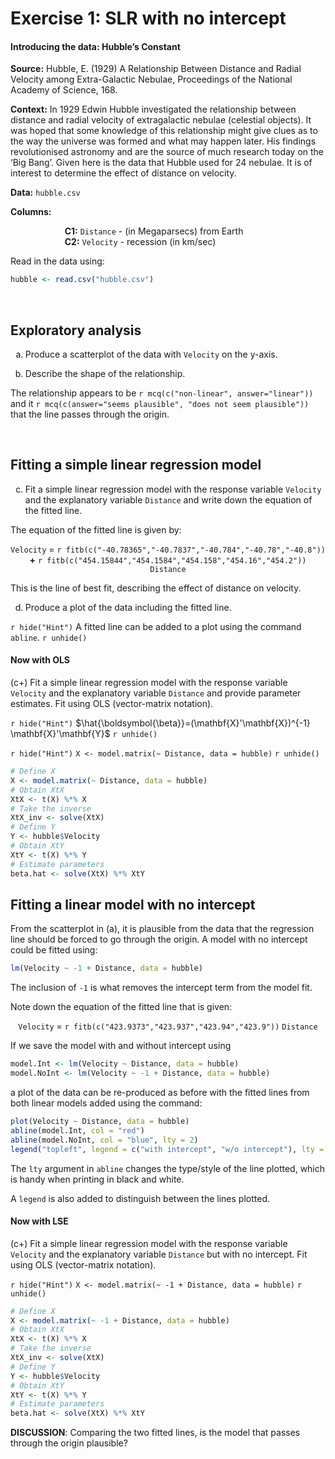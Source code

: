 # Exercise 1: SLR with no intercept

#### Introducing the data: Hubble's Constant {-}

**Source:** Hubble, E. (1929) A Relationship Between Distance and Radial Velocity among Extra-Galactic Nebulae, Proceedings of the National Academy of Science, 168.

**Context:** In 1929 Edwin Hubble investigated the relationship between distance and radial velocity of extragalactic nebulae (celestial objects). It was hoped that some knowledge of this relationship might give clues as to the way the universe was formed and what may happen later. His findings revolutionised astronomy and are the source of much research today on the ‘Big Bang’. Given here is the data that Hubble used for 24 nebulae. It is of interest to determine the effect of distance on velocity.

**Data:** `hubble.csv`

**Columns:** 

|                       **C1:** `Distance` - (in Megaparsecs) from Earth

|                       **C2:** `Velocity` - recession (in km/sec)

Read in the data using:
```r
hubble <- read.csv("hubble.csv")
```

<br>

## Exploratory analysis


(a) Produce a scatterplot of the data with `Velocity` on the y-axis.

(b) Describe the shape of the relationship.

The relationship appears to be `r mcq(c("non-linear", answer="linear"))` and it `r mcq(c(answer="seems plausible", "does not seem plausible"))` that the line passes through the origin.

<br>

## Fitting a simple linear regression model

(c) Fit a simple linear regression model with the response variable `Velocity` and the explanatory variable
`Distance` and write down the equation of the fitted line.

The equation of the fitted line is given by:

<center> `Velocity` = `r fitb(c("-40.78365","-40.7837","-40.784","-40.78","-40.8"))` **+** `r fitb(c("454.15844","454.1584","454.158","454.16","454.2"))` `Distance` </center>

This is the line of best fit, describing the effect of distance on velocity.

(d) Produce a plot of the data including the fitted line.

`r hide("Hint")`
A fitted line can be added to a plot using the command `abline`.
`r unhide()`

#### Now with OLS {-}
(c+) Fit a simple linear regression model with the response variable `Velocity` and the explanatory variable `Distance`
and provide parameter estimates. Fit using OLS (vector-matrix notation). 

`r hide("Hint")`
$\hat{\boldsymbol{\beta}}=(\mathbf{X}'\mathbf{X})^{-1} \mathbf{X}'\mathbf{Y}$
`r unhide()`

`r hide("Hint")`
`X <- model.matrix(~ Distance, data = hubble)`
`r unhide()`

```r
# Define X
X <- model.matrix(~ Distance, data = hubble)
# Obtain XtX
XtX <- t(X) %*% X
# Take the inverse
XtX_inv <- solve(XtX)
# Define Y
Y <- hubble$Velocity
# Obtain XtY
XtY <- t(X) %*% Y
# Estimate parameters
beta.hat <- solve(XtX) %*% XtY
```


## Fitting a linear model with no intercept

From the scatterplot in (a), it is plausible from the data that the regression line should be forced to go through the origin. A model with no intercept could be fitted using: 

```r
lm(Velocity ~ -1 + Distance, data = hubble)
```

The inclusion of `-1` is what removes the intercept term from the model fit.

Note down the equation of the fitted line that is given:

<center> `Velocity` = `r fitb(c("423.9373","423.937","423.94","423.9"))` `Distance` </center>

If we save the model with and without intercept using
```r
model.Int <- lm(Velocity ~ Distance, data = hubble)
model.NoInt <- lm(Velocity ~ -1 + Distance, data = hubble)
```
a plot of the data can be re-produced as before with the fitted lines from both linear models added using the \texttt{abline} command:

```r
plot(Velocity ~ Distance, data = hubble)
abline(model.Int, col = "red")
abline(model.NoInt, col = "blue", lty = 2)
legend("topleft", legend = c("with intercept", "w/o intercept"), lty = c(1,2), col = c("red","blue"), bty = "n")
```

The `lty` argument in `abline` changes the type/style of the line plotted, which is handy when printing in black and white. 

A `legend` is also added to distinguish between the lines plotted.


#### Now with LSE {-}
(c+) Fit a simple linear regression model with the response variable `Velocity` and the explanatory variable `Distance` but with no intercept. Fit using OLS (vector-matrix notation). 

`r hide("Hint")`
`X <- model.matrix(~ -1 + Distance, data = hubble)`
`r unhide()`

```r
# Define X
X <- model.matrix(~ -1 + Distance, data = hubble)
# Obtain XtX
XtX <- t(X) %*% X
# Take the inverse
XtX_inv <- solve(XtX)
# Define Y
Y <- hubble$Velocity
# Obtain XtY
XtY <- t(X) %*% Y
# Estimate parameters
beta.hat <- solve(XtX) %*% XtY
```

**DISCUSSION**: Comparing the two fitted lines, is the model that passes through the origin plausible?


